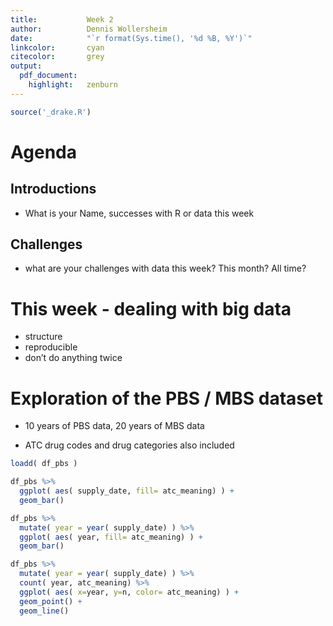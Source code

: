 ```yaml
---
title:           Week 2
author:          Dennis Wollersheim
date:            "`r format(Sys.time(), '%d %B, %Y')`"
linkcolor:       cyan
citecolor:       grey
output:
  pdf_document:
    highlight:   zenburn
---
```



```r
source('_drake.R')
```



\tableofcontents


# Agenda

## Introductions
 - What is your Name, successes with R or data this week

## Challenges
  - what are your challenges with data this week? This month?  All time?


# This week - dealing with big data
  - structure
  - reproducible
  - don't do anything twice


# Exploration of the PBS / MBS dataset

 - 10 years of PBS data, 20 years of MBS data

 - ATC drug codes and drug categories also included

```r
loadd( df_pbs )

df_pbs %>%
  ggplot( aes( supply_date, fill= atc_meaning) ) +
  geom_bar()

df_pbs %>%
  mutate( year = year( supply_date) ) %>%
  ggplot( aes( year, fill= atc_meaning) ) +
  geom_bar()

df_pbs %>%
  mutate( year = year( supply_date) ) %>%
  count( year, atc_meaning) %>%
  ggplot( aes( x=year, y=n, color= atc_meaning) ) +
  geom_point() +
  geom_line()


```
